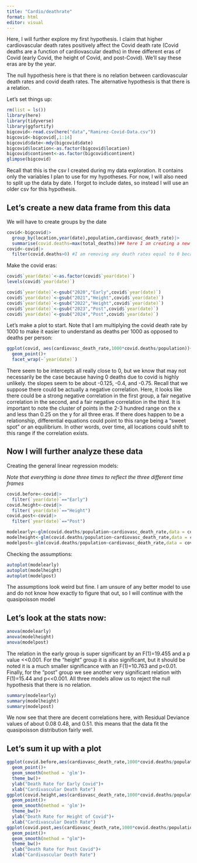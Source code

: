 ```yaml
---
title: "Cardio/deathrate"
format: html
editor: visual
---
```


Here, I will further explore my first hypothesis. I claim that higher cardiovascular death rates positively affect the Covid death rate (Covid deaths are a function of cardiovascular deaths) in three different eras of Covid (early Covid, the height of Covid, and post-Covid). We'll say these eras are by the year.

The null hypothesis here is that there is no relation between cardiovascular death rates and covid death rates. The alternative hypothesis is that there is a relation.

Let's set things up:

```r
rm(list = ls())
library(here)
library(tidyverse)
library(ggfortify)
bigcovid<-read.csv(here("data","Ramirez-Covid-Data.csv"))
bigcovid<-bigcovid[,1:14]
bigcovid$date<-mdy(bigcovid$date)
bigcovid$location<-as.factor(bigcovid$location)
bigcovid$continent<-as.factor(bigcovid$continent)
glimpse(bigcovid)
```

Recall that this is the csv I created during my data exploration. It contains only the variables I plan to use for my hypotheses. For now, I will also need to split up the data by date. I forgot to include dates, so instead I will use an older csv for this hypothesis.

## Let's create a new data frame from this data

We will have to create groups by the date

```r
covid<-bigcovid|>
  group_by(location,year(date),population,cardiovasc_death_rate)|>
  summarise(covid.deaths=max(total_deaths))## here I am creating a new data frame with all the variables that I need. The year() function helps grab just the year of the dates listed
covid<-covid|>
  filter(covid.deaths>0) #I am removing any death rates equal to 0 because the chances that any location has 0 deaths is assumed to be impossible
```

Make the covid eras:

```r
covid$`year(date)`<-as.factor(covid$`year(date)`)
levels(covid$`year(date)`)
```

```r
covid$`year(date)`<-gsub("2020","Early",covid$`year(date)`)
covid$`year(date)`<-gsub("2021","Height",covid$`year(date)`)
covid$`year(date)`<-gsub("2022","Height",covid$`year(date)`)
covid$`year(date)`<-gsub("2023","Post",covid$`year(date)`)
covid$`year(date)`<-gsub("2024","Post",covid$`year(date)`)
```

Let's make a plot to start. Note that I am multiplying the covid death rate by 1000 to make it easier to understand as deaths per 1000 as opposed to deaths per person:

```r
ggplot(covid, aes(cardiovasc_death_rate,1000*covid.deaths/population))+
  geom_point()+
  facet_wrap(~`year(date)`)
```

There seem to be intercepts all really close to 0, but we know that may not necessarily be the case because having 0 deaths due to covid is highly unlikely. the slopes seem to be about -0.125, -0.4, and -0.75. Recall that we suppose there could be actually a negative correlation. Here, it looks like there could be a strong negative correlation in the first group, a fair negative correlation in the second, and a fair negative correlation in the third. It is important to note the cluster of points in the 2-3 hundred range on the x and less than 0.25 on the y for all three eras. If there does happen to be a relationship, differential equations could point to this range being a "sweet spot" or an equilibrium. In other words, over time, all locations could shift to this range if the correlation exists.

## Now I will further analyze these data

Creating the general linear regression models:

*Note that everything is done three times to reflect the three different time frames*

```r
covid.before<-covid|>
  filter(`year(date)`=="Early")
covid.height<-covid|>
  filter(`year(date)`=="Height")
covid.post<-covid|>
  filter(`year(date)`=="Post")
```

```r
modelearly<-glm(covid.deaths/population~cardiovasc_death_rate,data = covid.before,family = quasipoisson(link = "log"))
modelheight<-glm(covid.deaths/population~cardiovasc_death_rate,data = covid.height,family = quasipoisson(link = "log"))
modelpost<-glm(covid.deaths/population~cardiovasc_death_rate,data = covid.post,family = quasipoisson(link = "log"))
```

Checking the assumptions:

```r
autoplot(modelearly)
autoplot(modelheight)
autoplot(modelpost)
```

The assumptions look weird but fine. I am unsure of any better model to use and do not know how exactly to figure that out, so I will continue with the quasipoisson model

## Let's look at the stats now:

```r
anova(modelearly)
anova(modelheight)
anova(modelpost)
```

The relation in the early group is super significant by an F(1)=19.455 and a p value \<\<0.001. For the "height" group it is also significant, but it should be noted it is a much smaller significance with an F(1)=10.763 and p\<0.01. Finally, for the "post" group we see another very significant relation with F(1)=15.44 and p\<\<0.001. All three models allow us to reject the null hypothesis that there is no relation.

```r
summary(modelearly)
summary(modelheight)
summary(modelpost)
```

We now see that there are decent correlations here, with Residual Deviance values of about 0.08 0.48, and 0.51. this means that the data fit the quasipoisson distribution fairly well.

## Let's sum it up with a plot

```r
ggplot(covid.before,aes(cardiovasc_death_rate,1000*covid.deaths/population))+
  geom_point()+
  geom_smooth(method = 'glm')+
  theme_bw()+
  ylab("Death Rate for Early Covid")+
  xlab("Cardivascular Death Rate")
ggplot(covid.height,aes(cardiovasc_death_rate,1000*covid.deaths/population))+
  geom_point()+
  geom_smooth(method = 'glm')+
  theme_bw()+
  ylab("Death Rate for Height of Covid")+
  xlab("Cardivascular Death Rate")
ggplot(covid.post,aes(cardiovasc_death_rate,1000*covid.deaths/population))+
  geom_point()+
  geom_smooth(method = "glm")+
  theme_bw()+
  ylab("Death Rate for Post Covid")+
  xlab("Cardivascular Death Rate")
```
